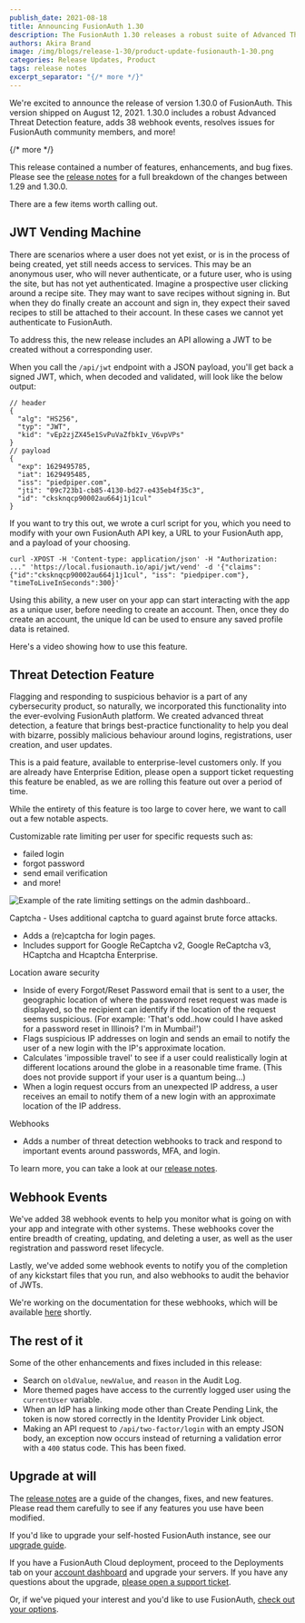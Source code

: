 ```yaml
---
publish_date: 2021-08-18 
title: Announcing FusionAuth 1.30
description: The FusionAuth 1.30 releases a robust suite of Advanced Threat Detection features, a JWT vending machine, myriad webhook events, and more.
authors: Akira Brand
image: /img/blogs/release-1-30/product-update-fusionauth-1-30.png
categories: Release Updates, Product
tags: release notes
excerpt_separator: "{/* more */}"
---
```


We're excited to announce the release of version 1.30.0 of FusionAuth. This version shipped on August 12, 2021. 1.30.0 includes a robust Advanced Threat Detection feature, adds 38 webhook events, resolves issues for FusionAuth community members, and more! 

{/* more */}

This release contained a number of features, enhancements, and bug fixes. Please see the [release notes](/docs/release-notes/#version-1-30-0) for a full breakdown of the changes between 1.29 and 1.30.0. 

There are a few items worth calling out.

## JWT Vending Machine

There are scenarios where a user does not yet exist, or is in the process of being created, yet still needs access to services. This may be an anonymous user, who will never authenticate, or a future user, who is using the site, but has not yet authenticated. Imagine a prospective user clicking around a recipe site. They may want to save recipes without signing in.  But when they do finally create an account and sign in, they expect their saved recipes to still be attached to their account.  In these cases we cannot yet authenticate to FusionAuth.

To address this, the new release includes an API allowing a JWT to be created without a corresponding user.   

When you call the `/api/jwt` endpoint with a JSON payload, you'll get back a signed JWT, which, when decoded and validated, will look like the below output:  

```
// header 
{
  "alg": "HS256",
  "typ": "JWT",
  "kid": "vEp2zjZX45e1SvPuVaZfbkIv_V6vpVPs"
}
// payload
{
  "exp": 1629495785,
  "iat": 1629495485,
  "iss": "piedpiper.com",
  "jti": "09c723b1-cb85-4130-bd27-e435eb4f35c3",
  "id": "cksknqcp90002au664j1j1cul"
}

```

If you want to try this out, we wrote a curl script for you, which you need to modify with your own FusionAuth API key, a URL to your FusionAuth app, and a payload of your choosing.  

```
curl -XPOST -H 'Content-type: application/json' -H "Authorization: ..." 'https://local.fusionauth.io/api/jwt/vend' -d '{"claims": {"id":"cksknqcp90002au664j1j1cul", "iss": "piedpiper.com"}, "timeToLiveInSeconds":300}'
```

Using this ability, a new user on your app can start interacting with the app as a unique user, before needing to create an account. Then, once they do create an account, the unique Id can be used to ensure any saved profile data is retained. 

Here's a video showing how to use this feature.

<YouTube id="Kd6l5NPd_L0" />

## Threat Detection Feature

Flagging and responding to suspicious behavior is a part of any cybersecurity product, so naturally, we incorporated this functionality into the ever-evolving FusionAuth platform. We created advanced threat detection, a feature that brings best-practice functionality to help you deal with bizarre, possibly malicious behaviour around logins, registrations, user creation, and user updates. 

This is a paid feature, available to enterprise-level customers only. If you are already have Enterprise Edition, please open a support ticket requesting this feature be enabled, as we are rolling this feature out over a period of time. 

While the entirety of this feature is too large to cover here, we want to call out a few notable aspects.

Customizable rate limiting per user for specific requests such as:
 - failed login
 - forgot password
 - send email verification
 - and more!

![Example of the rate limiting settings on the admin dashboard..](/img/blogs/release-1-30/rate-limiting.png)
 
Captcha - Uses additional captcha to guard against brute force attacks. 
- Adds a (re)captcha for login pages.
- Includes support for Google ReCaptcha v2, Google ReCaptcha v3, HCaptcha and Hcaptcha Enterprise.

Location aware security
- Inside of every Forgot/Reset Password email that is sent to a user, the geographic location of where the password reset request was made is displayed, so the recipient can identify if the location of the request seems suspicious. (For example: 'That's odd..how could I have asked for a password reset in Illinois? I'm in Mumbai!')
- Flags suspicious IP addresses on login and sends an email to notify the user of a new login with the IP's approximate location.
- Calculates 'impossible travel' to see if a user could realistically login at different locations around the globe in a reasonable time frame. (This does not provide support if your user is a quantum being...)
- When a login request occurs from an unexpected IP address, a user receives an email to notify them of a new login with an approximate location of the IP address. 

Webhooks
- Adds a number of threat detection webhooks to track and respond to important events around passwords, MFA, and login.

To learn more, you can take a look at our [release notes](/docs/release-notes/#version-1-30-0). 

## Webhook Events

We've added 38 webhook events to help you monitor what is going on with your app and integrate with other systems.  These webhooks cover the entire breadth of creating, updating, and deleting a user, as well as the user registration and password reset lifecycle. 

Lastly, we've added some webhook events to notify you of the completion of any kickstart files that you run, and also webhooks to audit the behavior of JWTs. 

We're working on the documentation for these webhooks, which will be available [here](/docs/apis/webhooks#overview) shortly.

## The rest of it

Some of the other enhancements and fixes included in this release:

* Search on `oldValue`, `newValue`, and `reason` in the Audit Log.
* More themed pages have access to the currently logged user using the `currentUser` variable.
* When an IdP has a linking mode other than Create Pending Link, the token is now stored correctly in the Identity Provider Link object.
* Making an API request to `/api/two-factor/login` with an empty JSON body, an exception now occurs instead of returning a validation error with a `400` status code. This has been fixed. 

## Upgrade at will

The [release notes](/docs/release-notes/#version-1-30-0) are a guide of the changes, fixes, and new features. Please read them carefully to see if any features you use have been modified.

If you'd like to upgrade your self-hosted FusionAuth instance, see our [upgrade guide](/docs/operate/deploy/upgrade). 

If you have a FusionAuth Cloud deployment, proceed to the <Breadcrumb>Deployments</Breadcrumb> tab on your <a href="https://account.fusionauth.io/account/deployment/" target="_blank">account dashboard</a> and upgrade your servers. If you have any questions about the upgrade, <a href="https://account.fusionauth.io/account/support/" target="_blank">please open a support ticket</a>.

Or, if we've piqued your interest and you'd like to use FusionAuth, [check out your options](/pricing).
